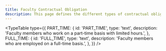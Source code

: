 ```yaml
---
title: Faculty Contractual Obligation
description: This page defines the different types of contractual obligations for faculty members.
---
```


<TypeTable
  type={{
    PART_TIME: {
      id: 'PART_TIME',
      type: 'text',
      description:
        'Faculty members who work on a part-time basis with limited hours.',
    },
    FULL_TIME: {
      id: 'FULL_TIME',
      type: 'text',
      description: 'Faculty members who are employed on a full-time basis.',
    },
  }}
/>
